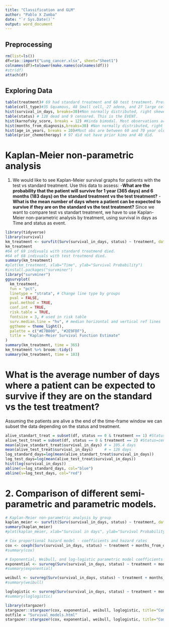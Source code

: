 ```yaml
---
title: "Classification and GLM"
author: "Pablo X Zumba"
date: "`r Sys.Date()`"
output: word_document
---
```

## Preprocessing
```r
rm(list=ls())
df=rio::import("Lung_cancer.xlsx", sheet="Sheet1")
colnames(df)=tolower(make.names(colnames(df)))
#str(df)
attach(df)
```
## Exploring Data
```r
table(treatment)# 69 had standard treatment and 68 test treatment. Pretty balanced.
table(cell_type)#35 Squamous, 48 Small cell, 27 adeno, and 27 large cell type.
hist(survival_in_days, breaks=30)#Non normally distributed, right skewed. Most did not survive over 400 days.
table(status) # 128 dead and 9 censored. This is the EVENT.
hist(karnofsky_score, breaks = 12) #Kinda bimodal. Most observations are between 50 and 80 score.
hist(months_from_diagnosis,breaks=30) #Non normally distributed, right skewed. Most obs. are below 20 months.
hist(age_in_years, breaks = 20)#Most obs are between 60 and 70 year old.
table(prior_chemotherapy) # 97 did not have prior kimo and 40 did. 
```
# Kaplan-Meier non-parametric analysis
1. We would like to see Kaplan-Meier survival graphs for patients with the test vs standard treatment. Use this data to assess:
-**What are the probability that the patient will survive for 1 year (365 days) and 6 months (183 days) on the standard treatment vs the test treatment?**
-**What is the mean number of days where a patient can be expected to survive if they are on the standard vs the test treatment?**
Since we want to compare test vs standart treatment, we have to use Kaplan-Meier non-parametric analysis by treatment, using survival in days as Time and status as event.
```r
library(tidyverse)
library(survival)
km_treatment <- survfit(Surv(survival_in_days, status) ~ treatment, data = df)
km_treatment
#64 of 69 indivuals with standard treatmend died.
#64 of 68 indivuals with test treatmend died.
summary(km_treatment)
#plot(km_treatment, xlab="Time", ylab="Survival Probability")
#install.packages("survminer")
library("survminer")
ggsurvplot(
  km_treatment,
  fun = "pct",
  linetype = "strata", # Change line type by groups
  pval = FALSE, 
  pval.method = TRUE,
  conf.int = TRUE,
  risk.table = TRUE,
  fontsize = 3, # used in risk table
  surv.median.line = "hv", # median horizontal and vertical ref lines
  ggtheme = theme_light(),
  palette = c("#E7B800", "#2E9FDF"),
  title = "Kaplan-Meier Survival Function Estimate"
)
summary(km_treatment, time = 365)
km_treatment %>% broom::tidy()
summary(km_treatment, time = 183)
```
# What is the average number of days where a patient can be expected to survive if they are on the standard vs the test treatment?
Assuming the patients are alive a the end of the time-frame window we can subset the data depending on the status and treatment.
```r
alive_standart_treat = subset(df, status == 0 & treatment == 1) #Status=censored and treatment=standard
alive_test_treat = subset(df, status == 0 & treatment == 2) #Status=censored and treatment=standard
mean(alive_standart_treat$survival_in_days) # = 105.4 days
mean(alive_test_treat$survival_in_days)     # = 126 days
log_standard_days=log(mean(alive_standart_treat$survival_in_days))
log_test_days=log(mean(alive_test_treat$survival_in_days))
hist(log(survival_in_days))
abline(v=log_standard_days, col="blue")
abline(v=log_test_days, col="red")
```

# 2. Comparison of different semi-parametric and parametric models.
```r
# Kaplan-Meier non-parametric analysis by group
kaplan_meier <- survfit(Surv(survival_in_days, status) ~ treatment, data = df)
summary(kaplan_meier)
#plot(kaplan_meier, xlab="Survival in days", ylab="Survival Probability")

# Cox proportional hazard model - coefficients and hazard rates
cox <- coxph(Surv(survival_in_days, status) ~ treatment + months_from_diagnosis + age_in_years + prior_chemotherapy + karnofsky_score + cell_type, method="breslow", data = df)
#summary(cox)

# Exponential, Weibull, and log-logistic parametric model coefficients
exponential <- survreg(Surv(survival_in_days, status) ~ treatment + months_from_diagnosis + age_in_years + prior_chemotherapy + karnofsky_score + cell_type, dist="exponential", data = df)
#summary(exponential)

weibull <- survreg(Surv(survival_in_days, status) ~ treatment + months_from_diagnosis + age_in_years + prior_chemotherapy + karnofsky_score + cell_type, dist="weibull", data = df)
#summary(weibull)

loglogistic <- survreg(Surv(survival_in_days, status) ~ treatment + months_from_diagnosis + age_in_years + prior_chemotherapy + karnofsky_score + cell_type, dist="loglogistic", data = df)
#summary(loglogistic)

library(stargazer)
stargazer::stargazer(cox, exponential, weibull, loglogistic, title="Comparison of marginal effects using different models", type="text")
outfile = "Survival_models.html"
stargazer::stargazer(cox, exponential, weibull, loglogistic, title="Comparison of marginal effects using different survival models", out=outfile)
```

